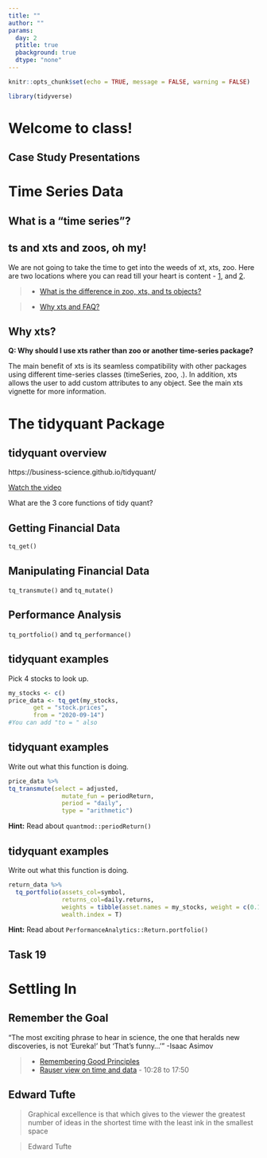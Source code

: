 ```yaml
---
title: ""
author: ""
params:
  day: 2
  ptitle: true
  pbackground: true
  dtype: "none"
---
```


```r
knitr::opts_chunk$set(echo = TRUE, message = FALSE, warning = FALSE)

library(tidyverse)
```

# Welcome to class! {data-background=#f7d754}

## Case Study Presentations

<!------------------------
# R-Studio Connect and Interaction {data-background=#f7d754}

## Setting up R-Studio

Time to set up our R-Studio to share interactive documents.

>- https://shiny.byui.edu/connect in R-Studio

Viewing on the website.

>- view with shiny.byui.edu/connect


## Example: library(DT) - DataTables

Make a new Rmd file that just has the following in it (including the default yaml). 

```r
knitr::opts_chunk$set(echo = TRUE)
```

```r
library(DT)
datatable(iris)
```

----------------------->


<!-- Putting information in your file [My interactive](https://shiny.byui.edu/connect/#/apps/3/access) -->


<!------------------------------
## Try: library(DT) - DataTables

Look at the [DT: An R interface to the DataTables library](http://rstudio.github.io/DT/) website and find one or two modifications that you could make to your table output to move beyond the default.

> * Work as a group and push to R-Studio connect.
> * Make sure everyone at the table has the code saved on their computers.


```r
library(DT)
datatable(iris)
```



---------------->


<!--------------
# Being Readings {data-background=#f7d754}

## View Data at the Atomic Level

* "None of us would admit now that we didn't realize...there...had to be spread in the data; we...just didn't realize how big it could be."

* What key observations came by looking at the data
    *  small sample sizes
    *  values above 100%
    *  increasing # of patients at 100%

* The Mean is Not the Distribution
------------------>

# Time Series Data {data-background=#f7d754}

## What is a "time series"?




## ts and xts and zoos, oh my!

We are not going to take the time to get into the weeds of xt, xts, zoo.  Here are two locations where you can read till your heart is content - [1](https://faculty.washington.edu/ezivot/econ424/Working%20with%20Time%20Series%20Data%20in%20R.pdf), and [2](https://www.datacamp.com/courses/manipulating-time-series-data-in-r-with-xts-zoo).


> - [What is the difference in zoo, xts, and ts objects?](https://stackoverflow.com/questions/33714660/what-is-the-difference-the-zoo-object-and-ts-object-in-r)
<!-- ts is base r. ts objects are regularly spaced (quarters always 4, months always 12) -->

<!-- zoo is a separate package. Irregularly spaced time periods and can use most common index classes. has more functions -->
<!-- xts -->

> - [Why xts and FAQ?](http://joshuaulrich.github.io/xts/xts_faq.html)
<!-- xts offer additional functions beyond what zoo has by making reasonable constraints on the data types. -->


## Why xts?

**Q: Why should I use xts rather than zoo or another time-series package?**

The main benefit of xts is its seamless compatibility with other packages using different time-series classes (timeSeries, zoo, .). In addition, xts allows the user to add custom attributes to any object. See the main xts vignette for more information.


<!-- ## Matrix formats -->

<!-- **Q: Why is xts implemented as a matrix rather than a data frame?** -->

<!-- xts uses a matrix rather than data.frame because: 1) xts is a subclass of zoo, and that's how zoo objects are structured; and 2) matrix objects have much better performance than data.frames. -->



# The tidyquant Package

## tidyquant overview

https://business-science.github.io/tidyquant/

[Watch the video](https://www.youtube.com/embed/woxJZTL2hok)

What are the 3 core functions of tidy quant?

<!-- get: tq_get() -->
<!-- manipulate: tq_transmuate and tq_mutate() -->
<!-- analyze: tq_portfolio() and tq_performance() -->

## Getting Financial Data

`tq_get()`

## Manipulating Financial Data

`tq_transmute()` and `tq_mutate()`

## Performance Analysis

`tq_portfolio()` and `tq_performance()`

## tidyquant examples

Pick 4 stocks to look up.

<!-- THe video schowed how to get a list of all stocks in an index -->
<!-- do this part with a live demo only if there is time, or go through the "what does this command do" and then circle back for a live, full demo-->

```r
my_stocks <- c()
price_data <- tq_get(my_stocks,
       get = "stock.prices",
       from = "2020-09-14")
#You can add "to = " also
```


## tidyquant examples

Write out what this function is doing.
<!-- significance of tq_mutate vs. tq_transmute -->

```r
price_data %>% 
tq_transmute(select = adjusted,
               mutate_fun = periodReturn,
               period = "daily",
               type = "arithmetic")
```

**Hint:** Read about `quantmod::periodReturn()`

## tidyquant examples

Write out what this function is doing.

```r
return_data %>% 
  tq_portfolio(assets_col=symbol,
               returns_col=daily.returns,
               weights = tibble(asset.names = my_stocks, weight = c(0.190,.534,.207,.069)),
               wealth.index = T)
```

**Hint:** Read about `PerformanceAnalytics::Return.portfolio()`

## Task 19

# Settling In {data-background=#f7d754}

## Remember the Goal

"The most exciting phrase to hear in science, the one that heralds new discoveries, is not 'Eureka!' but 'That's funny...'" -Isaac Asimov

> - [Remembering Good Principles](https://youtu.be/fSgEeI2Xpdc)
> - [Rauser view on time and data](https://www.youtube.com/embed/coNDCIMH8bk?start=628) - 10:28 to 17:50

## Edward Tufte

> Graphical excellence is that which gives to the viewer the greatest number of ideas in the shortest time with the least ink in the smallest space

> Edward Tufte

<!--------------

# Next Class {data-background=#f7d754}

## dygraphs: R connection to dygraphs JavaScript charting library

Open the [dygraphs help website](http://rstudio.github.io/dygraphs/index.html) and implement one of their examples in your local R session.

---------------->